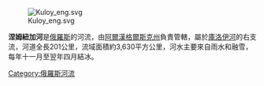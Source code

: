 {{unreferenced|time=2013-05-07T09:03:56+00:00}}
{{Coord|65|28|05|N|43|41|40|E|display=title|region:RU-ARK_type:river_source:dewiki}}

[[Image:Kuloy_eng.svg|right]]

'''涅姆紐加河'''是[[俄羅斯|俄羅斯]]的河流，由[[阿爾漢格爾斯克州|阿爾漢格爾斯克州]]負責管轄，屬於[[庫洛伊河|庫洛伊河]]的右支流，河道全長201公里，流域面積約3,630平方公里，河水主要來自雨水和融雪，每年十一月至翌年四月結冰。

{{Russia-geo-stub}}
[[Category:俄羅斯河流|Category:俄羅斯河流]]